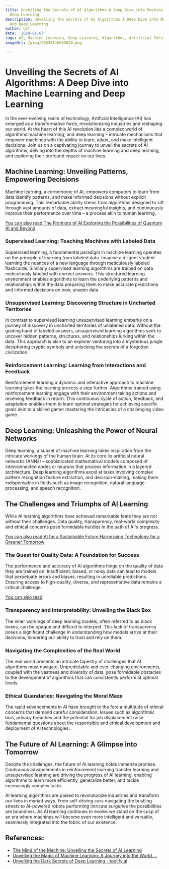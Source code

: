 ```yaml
---
title: Unveiling the Secrets of AI Algorithms A Deep Dive into Machine Learning and
  Deep Learning
description: Unveiling the Secrets of AI Algorithms A Deep Dive into Machine Learning
  and Deep Learning
author: Usf
date: '2024-01-07'
tags: AI, Machine Learning, Deep Learning, Algorithms, Artificial Intelligence
imageUrl: /pixa/20240116095820.png

---
```

# Unveiling the Secrets of AI Algorithms: A Deep Dive into Machine Learning and Deep Learning

In the  ever-evolving realm  of technology, Artificial  Intelligence (AI) has emerged as a transformative force, revolutionizing  industries and reshaping our world. At the heart of this AI  revolution lies a complex world of algorithms machine learning, and  deep learning – intricate mechanisms that empower  machines with the ability to  learn, adapt, and make intelligent decisions. Join us on a captivating journey to unveil the secrets of AI algorithms, delving into the depths of machine learning and deep learning, and exploring  their  profound  impact on our lives.

## Machine Learning:  Unveiling  Patterns, Empowering Decisions

Machine learning, a cornerstone of AI, empowers computers to learn from data identify patterns,  and make informed decisions without explicit programming. This remarkable ability stems from algorithms designed to sift through vast amounts of data, extract meaningful insights, and continuously improve their performance  over time  – a process akin to human learning.

[You can also read The Frontiers of AI Exploring  the  Possibilities of Quantum AI and  Beyond](The%20Frontiers%20of%20AI%20Exploring%20the%20Possibilities%20of%20Quantum%20AI%20and%20Beyond)


### Supervised Learning: Teaching Machines  with Labeled Data

Supervised  learning, a fundamental  paradigm in machine learning operates on  the principle of  learning from labeled data. Imagine a diligent student learning the nuances of a new language through  meticulously labeled flashcards. Similarly supervised learning algorithms are trained on data meticulously labeled with correct answers. This structured learning environment  enables algorithms to learn the underlying patterns and relationships within the data  preparing them to make  accurate predictions and informed decisions on new, unseen data.

### Unsupervised Learning: Discovering Structure in  Uncharted Territories

In  contrast to supervised learning unsupervised learning embarks on a journey of discovery in uncharted territories of unlabeled data. Without the guiding hand of labeled answers, unsupervised learning algorithms seek to uncover hidden patterns, structures, and relationships lurking within the data. This approach  is akin to an explorer venturing into a mysterious jungle  deciphering cryptic symbols and unlocking the  secrets of a forgotten civilization.

### Reinforcement  Learning: Learning from Interactions and Feedback

Reinforcement learning  a dynamic and interactive  approach to machine learning takes the learning process a step further. Algorithms trained using reinforcement learning engage with  their environment taking actions and receiving feedback in return. This continuous  cycle of action, feedback, and adaptation enables them to learn optimal strategies for achieving specific goals akin to a skilled gamer mastering the intricacies of a challenging video game.

## Deep Learning: Unleashing the Power of Neural Networks

Deep learning, a subset of machine learning takes inspiration from  the intricate workings of the  human brain. At its core lie artificial  neural networks (ANNs) – sophisticated mathematical models composed of  interconnected nodes  or  neurons that process information in a layered architecture. Deep learning algorithms excel at tasks  involving  complex pattern recognition feature extraction, and decision-making, making them indispensable in  fields such as image recognition, natural language processing, and speech recognition.

## The  Challenges and Triumphs of  AI  Learning

While AI learning algorithms have  achieved remarkable feats they are not without their challenges. Data quality, transparency,  real-world complexity and ethical concerns  pose formidable hurdles  in the path of AI's progress.

[You can also read AI for a Sustainable Future Harnessing Technology for a  Greener  Tomorrow](AI%20for%20a%20Sustainable%20Future%20Harnessing%20Technology%20for%20a%20Greener%20Tomorrow)


### The Quest for Quality Data: A Foundation for Success

The performance and accuracy of AI algorithms hinge on the quality of data they are trained  on. Insufficient, biased, or noisy data can lead to models  that perpetuate errors and biases, resulting in unreliable predictions. Ensuring access  to high-quality, diverse,  and representative data remains a critical challenge.

[You can also read ]()


### Transparency and Interpretability: Unveiling  the Black Box

The inner workings of  deep learning models, often referred to as black  boxes, can be opaque and difficult to interpret. This lack of transparency poses a significant challenge in understanding how models arrive at their decisions, hindering our ability to trust and rely on them.

###  Navigating the Complexities of the Real World

The real world presents an intricate tapestry of  challenges that AI algorithms must navigate.  Unpredictable and ever-changing environments, coupled with the vastness  and diversity of  data, pose formidable obstacles to the development of algorithms that can consistently perform at optimal levels.

### Ethical Quandaries:  Navigating the Moral Maze

The rapid advancements  in AI have brought  to the fore a multitude of ethical concerns that  demand careful consideration. Issues such as algorithmic bias, privacy breaches and the potential for job displacement raise fundamental  questions about  the responsible and ethical development and deployment of AI technologies.

## The Future of AI Learning: A Glimpse into Tomorrow

Despite the challenges, the future of AI learning holds immense promise. Continuous advancements in reinforcement  learning transfer learning and  unsupervised learning are driving the progress of AI learning, enabling algorithms to learn more efficiently, generalize better, and tackle increasingly complex tasks.

AI learning algorithms are poised to revolutionize  industries and  transform our lives in myriad ways. From self-driving cars navigating the bustling streets to AI-powered robots performing intricate surgeries the possibilities  are boundless. As AI learning continues to evolve we stand  on the cusp of an era where machines will become  even  more intelligent  and versatile,  seamlessly integrated into the fabric of our existence.

## References:
- [The Mind of the Machine: Unveiling the Secrets of AI Learning](https://englishpluspodcast.com/the-mind-of-the-machine-unveiling-the-secrets-of-ai-learning/)
- [Unveiling the Magic of Machine Learning: A Journey into the World ...](https://medium.com/@coolmister456/unveiling-the-magic-of-machine-learning-a-journey-into-the-world-of-algorithms-b56e9d36cbaa)
- [Unveiling the Dark Secrets of Deep Learning - toolify.ai](https://www.toolify.ai/ai-news/unveiling-the-dark-secrets-of-deep-learning-176619)
